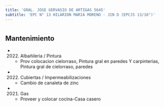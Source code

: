 ```yaml
---
title: 'GRAL. JOSE GERVASIO DE ARTIGAS 5645'
subtitle: 'EPC N° 13 HILARION MARIA MORENO - JIN D (EPCJS 13/16°)'
---
```


#


## Mantenimiento

*  (2022) Albañileria / Pintura 
    + Prov colocacion  cielorraso, Pintura gral en paredes Y carpinterias, Pintura gral de cielorraso, paredes

*  (2022) Cubiertas / Impermeabilizaciones 
    + Cambio de canaleta de zinc

*  (2021) Gas 
    + Proveer y colocar cocina-Casa casero



